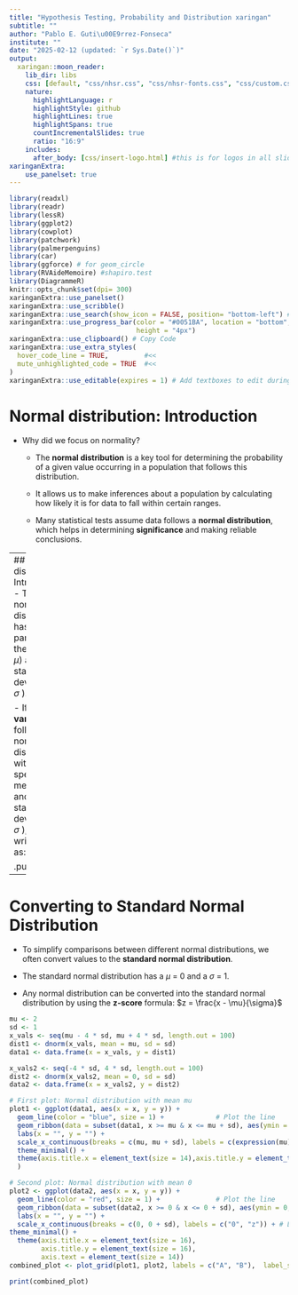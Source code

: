 ```yaml
---
title: "Hypothesis Testing, Probability and Distribution xaringan"
subtitle: ""
author: "Pablo E. Guti\u00E9rrez-Fonseca"
institute: ""
date: "2025-02-12 (updated: `r Sys.Date()`)"
output:
  xaringan::moon_reader:
    lib_dir: libs
    css: [default, "css/nhsr.css", "css/nhsr-fonts.css", "css/custom.css"]
    nature:
      highlightLanguage: r
      highlightStyle: github
      highlightLines: true
      highlightSpans: true 
      countIncrementalSlides: true
      ratio: "16:9"
    includes:
      after_body: [css/insert-logo.html] #this is for logos in all slides
xaringanExtra:
    use_panelset: true
---
```


```r
library(readxl)
library(readr)
library(lessR)
library(ggplot2)
library(cowplot)
library(patchwork)
library(palmerpenguins)
library(car)
library(ggforce) # for geom_circle
library(RVAideMemoire) #shapiro.test
library(DiagrammeR)
knitr::opts_chunk$set(dpi= 300)
xaringanExtra::use_panelset()
xaringanExtra::use_scribble()
xaringanExtra::use_search(show_icon = FALSE, position= "bottom-left") # Search
xaringanExtra::use_progress_bar(color = "#0051BA", location = "bottom", 
                                height = "4px")
xaringanExtra::use_clipboard() # Copy Code 
xaringanExtra::use_extra_styles(
  hover_code_line = TRUE,         #<<
  mute_unhighlighted_code = TRUE  #<<
)
xaringanExtra::use_editable(expires = 1) # Add textboxes to edit during presentation
```


# Normal distribution: Introduction
- Why did we focus on normality?

  - The **normal distribution** is a key tool for determining the probability of a given value occurring in a population that follows this distribution.

  - It allows us to make inferences about a population by calculating how likely it is for data to fall within certain ranges.

  - Many statistical tests assume data follows a **normal distribution**, which helps in determining **significance** and making reliable conclusions.

---
## Normal distribution: Introduction
- The normal distribution has two parameters: the mean ( $\mu$) and the standard deviation ( $\sigma$ ).

- If a **variable x** follows a normal distribution with a specific mean ( $\mu$ ) and standard deviation ( $\sigma$ ), we write this as:

.pull-left[
```r
mean <- 0  # Mean 
sd <- 1    # Standard deviation 
# Generate a sequence of x values
x <- seq(-4, 4, length = 100)
# Calculate the density of the normal distribution for each x value
y <- dnorm(x, mean, sd)
# Create a data frame for ggplot
data <- data.frame(x = x, y = y)
# Plot the normal distribution
ggplot(data, aes(x = x, y = y)) +
  geom_line(color = "blue", size = 1) +
  geom_vline(xintercept = mean, linetype = "dashed", color = "red", size = 1) +
  labs(title = "", subtitle = expression(paste("")),x = "", y = "") +
  theme(axis.text.y = element_blank(), # Remove y-axis numbers
      #  axis.ticks.y = element_blank(), # Remove y-axis ticks
        axis.title.y = element_blank()) +# Remove y-axis title
  theme_minimal()
```
] 
.pull-right[
.center[
$x$ $\sim$ N( $\mu$, $\sigma$ )
]]

---
# Converting to Standard Normal Distribution

- To simplify comparisons between different normal distributions, we often convert values to the **standard normal distribution**.

- The standard normal distribution has a $\mu$ = $0$ and a $\sigma$ = $1$.

- Any normal distribution can be converted into the standard normal distribution by using the **z-score** formula: $z = \frac{x - \mu}{\sigma}$

```r
mu <- 2
sd <- 1
x_vals <- seq(mu - 4 * sd, mu + 4 * sd, length.out = 100)
dist1 <- dnorm(x_vals, mean = mu, sd = sd)
data1 <- data.frame(x = x_vals, y = dist1)

x_vals2 <- seq(-4 * sd, 4 * sd, length.out = 100)
dist2 <- dnorm(x_vals2, mean = 0, sd = sd)
data2 <- data.frame(x = x_vals2, y = dist2)

# First plot: Normal distribution with mean mu
plot1 <- ggplot(data1, aes(x = x, y = y)) +
  geom_line(color = "blue", size = 1) +             # Plot the line
  geom_ribbon(data = subset(data1, x >= mu & x <= mu + sd), aes(ymin = 0, ymax = y), fill = "lightblue", alpha = 0.3) + # Fill light blue from mu to 1 SD
  labs(x = "", y = "") +
  scale_x_continuous(breaks = c(mu, mu + sd), labels = c(expression(mu), "x")) + # Label x-axis with mu and x at mu + 1 SD
  theme_minimal() +
  theme(axis.title.x = element_text(size = 14),axis.title.y = element_text(size = 14)
  )

# Second plot: Normal distribution with mean 0
plot2 <- ggplot(data2, aes(x = x, y = y)) +
  geom_line(color = "red", size = 1) +              # Plot the line
  geom_ribbon(data = subset(data2, x >= 0 & x <= 0 + sd), aes(ymin = 0, ymax = y), fill = "lightblue", alpha = 0.3) + # Fill light blue from 0 to 1 SD
  labs(x = "", y = "") +
  scale_x_continuous(breaks = c(0, 0 + sd), labels = c("0", "z")) + # Label x-axis with 0 and z at 1 SD
theme_minimal() +
  theme(axis.title.x = element_text(size = 16),
        axis.title.y = element_text(size = 16),
        axis.text = element_text(size = 14))
combined_plot <- plot_grid(plot1, plot2, labels = c("A", "B"),  label_size = 12)

print(combined_plot)

```

